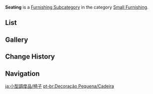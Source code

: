 {{About|interior seating|exterior seating|Outdoor Furnishing/Seating}}
{{Terminology Infobox
|title        = Seating
|image        = Icon Housing Small Furnishing Seating.png
|type         = Item Groups
|type2        = Furnishing Subcategories
|type3        = Interior Furnishings
|type4        = Small Furnishing
}}
'''Seating''' is a [[Furnishing Subcategory]] in the category [[Small Furnishing]].

==List==
{{Furnishings by Category Table|Small Furnishing Seating|nocategory=1|version=1}}

==Gallery==
{{Furnishings by Category Gallery|Small Furnishing Seating}}

==Change History==
{{Change History|1.5}}

==Navigation==
{{Furnishing Navbox|interior}}

[[Category:Small Furnishing Seating| ]]

[[ja:小型調度品/椅子]]
[[pt-br:Decoração Pequena/Cadeira]]